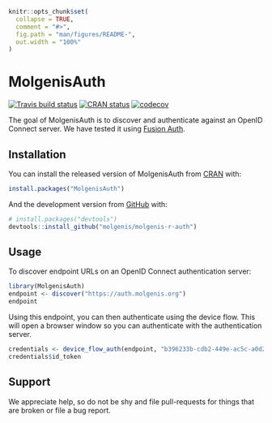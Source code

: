 ```r
knitr::opts_chunk$set(
  collapse = TRUE,
  comment = "#>",
  fig.path = "man/figures/README-",
  out.width = "100%"
)
```
# MolgenisAuth

<!-- badges: start -->
[![Travis build status](https://travis-ci.org/molgenis/molgenis-r-auth.svg?branch=master)](https://travis-ci.org/molgenis/molgenis-r-auth)
[![CRAN status](https://www.r-pkg.org/badges/version/MolgenisAuth)](https://CRAN.R-project.org/package=MolgenisAuth)
[![codecov](https://codecov.io/gh/molgenis/molgenis-r-auth/branch/master/graph/badge.svg)](https://codecov.io/gh/molgenis/molgenis-r-auth)
<!-- badges: end -->

The goal of MolgenisAuth is to discover and authenticate against an OpenID
Connect server. We have tested it using [Fusion Auth](https://fusionauth.io/).

## Installation

You can install the released version of MolgenisAuth from [CRAN](https://CRAN.R-project.org) with:

```r
install.packages("MolgenisAuth")
```

And the development version from [GitHub](https://github.com/) with:

```r
# install.packages("devtools")
devtools::install_github("molgenis/molgenis-r-auth")
```
## Usage

To discover endpoint URLs on an OpenID Connect authentication server:

```r
library(MolgenisAuth)
endpoint <- discover("https://auth.molgenis.org")
endpoint
```

Using this endpoint, you can then authenticate using the device flow.
This will open a browser window so you can authenticate with the
authentication server.
```r
credentials <- device_flow_auth(endpoint, "b396233b-cdb2-449e-ac5c-a0d28b38f791")
credentials$id_token
```

## Support
We appreciate help, so do not be shy and file pull-requests for things that are
broken or file a bug report.
